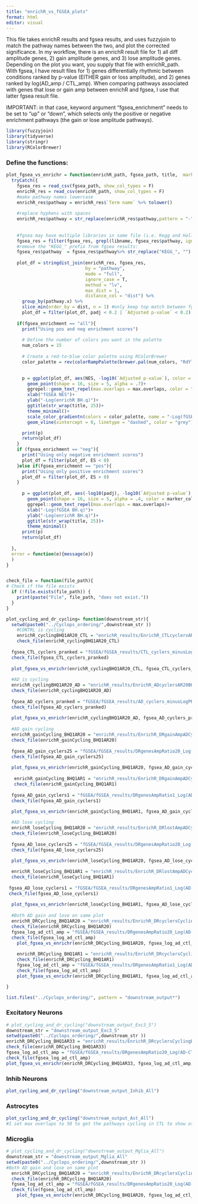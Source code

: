 ```yaml
---
title: "enrichR_vs_fGSEA_plots"
format: html
editor: visual
---
```


This file takes enrichR results and fgsea results, and uses fuzzyjoin to match the pathway names between the two, and plot the corrected significance. In my workflow, there is an enrichR result file for 1) all diff amplitude genes, 2) gain amplitude genes, and 3) lose amplitude genes. Depending on the plot you want, you supply that file with enrichR_path. With fgsea, I have result files for 1) genes differentially rhythmic between conditions ranked by p-value (EITHER gain or loss amplitude), and 2) genes ranked by log(AD_amp / CTL_amp). When comparing pathways associated with genes that lose or gain amp between enrichR and fgsea, I use that latter fgsea result file.

IMPORTANT: in that case, keyword argument "fgsea_enrichment" needs to be set to "up" or "down", which selects only the positive or negative enrichment pathways (the gain or lose amplitude pathways).

```r
library(fuzzyjoin)
library(tidyverse)
library(stringr) 
library(RColorBrewer)
```

### Define the functions:

```r
plot_fgsea_vs_enrichr = function(enrichR_path, fgsea_path, title,  marker_color = "#000000", libname = "KEGG", fgsea_enrichment = "all", max.overlaps = 10, point_padding = 0.25, label_padding = 0.25, box_padding = 0.25){
  tryCatch({
    fgsea_res = read_csv(fgsea_path, show_col_types = F)
    enrichR_res = read_csv(enrichR_path, show_col_types = F)
    #make pathway names lowercase
    enrichR_res$pathway = enrichR_res$`Term name` %>% tolower() 
    
    #replace hyphens with spaces
    enrichR_res$pathway = str_replace(enrichR_res$pathway,pattern = "-", " ")
    
    
    #fgsea may have multiple libraries in same file (i.e. Kegg and Hallmark), filter for only libname:
    fgsea_res = filter(fgsea_res, grepl(libname, fgsea_res$pathway, ignore.case = T))
    #remove the "KEGG_" prefix from fgsea results:
    fgsea_res$pathway  = fgsea_res$pathway%>% str_replace("KEGG_", "") %>% str_replace_all("_", " ") %>% tolower()
    
    plot_df = stringdist_join(enrichR_res, fgsea_res,
                              by = "pathway",
                              mode = "full",
                              ignore_case = T,
                              method = "lv",
                              max_dist = 1,
                              distance_col = "dist") %>%
      group_by(pathway.x) %>%
      slice_min(order_by = dist, n = 1) #only keep top match between fgsea and enrichR
      plot_df = filter(plot_df, padj < 0.2 | `Adjusted p-value` < 0.2)
    
    if(fgsea_enrichment == "all"){
      print("Using pos and neg enrichment scores")
    
      # Define the number of colors you want in the palette
      num_colors = 15
      
      # Create a red-to-blue color palette using RColorBrewer
      color_palette = rev(colorRampPalette(brewer.pal(num_colors, "RdYlBu"))(num_colors))
      

      p = ggplot(plot_df, aes(NES, -log10(`Adjusted p-value`), color = -log10(padj), label = str_to_title(pathway.x)))+
        geom_point(shape = 16, size = 5, alpha = .7)+
        ggrepel::geom_text_repel(max.overlaps = max.overlaps, color = "black", point.padding = point_padding, label.padding = label_padding, box.padding = box_padding )+
        xlab("fGSEA NES")+
        ylab("-Log(enrichR BH.q)")+
        ggtitle(str_wrap(title, 25))+
        theme_minimal()+
        scale_color_gradientn(colors = color_palette, name = "-Log(fGSEA BH.q)")+
        geom_vline(xintercept = 0, linetype = "dashed", color = "grey")

      print(p)
      return(plot_df)
    }
    if (fgsea_enrichment == "neg"){
      print("Using only negative enrichment scores")
      plot_df = filter(plot_df, ES < 0)
    }else if(fgsea_enrichment == "pos"){
      print("Using only positive enrichment scores")
      plot_df = filter(plot_df, ES > 0)
    }
      
      p = ggplot(plot_df, aes(-log10(padj), -log10(`Adjusted p-value`), label = str_to_title(pathway.x)))+
        geom_point(shape = 16, size = 5, alpha = .4, color = marker_color)+
        ggrepel::geom_text_repel(max.overlaps = max.overlaps)+
        xlab("-Log(fGSEA BH.q)")+
        ylab("-Log(enrichR BH.q)")+
        ggtitle(str_wrap(title, 25))+
        theme_minimal()
      print(p)
      return(plot_df)
    
  },
  error = function(e){message(e)}
  )  
}


check_file = function(file_path){
# Check if the file exists
  if (!file.exists(file_path)) {
    print(paste("File", file_path, "does not exist."))
  }
}

plot_cycling_and_dr_cycling= function(downstream_str){
  setwd(paste0("../Cyclops_ordering/",downstream_str ))
    #CONTRL is cycling
    enrichR_cyclingBHQ1AR20_CTL = "enrichR_results/EnrichR_CTLcyclersAR20BHQ1_BCKGRND-EnrichRbackground/CTLcyclersAR20BHQ1_LIBRY-KEGG2021Human_BCKGRND-EnrichRbackground.csv"
    check_file(enrichR_cyclingBHQ1AR20_CTL)
    
  fgsea_CTL_cyclers_pranked = "fGSEA/fGSEA_results/CTL_cyclers_minusLogPRanked.csv"
  check_file(fgsea_CTL_cyclers_pranked)
  
  plot_fgsea_vs_enrichr(enrichR_cyclingBHQ1AR20_CTL, fgsea_CTL_cyclers_pranked, "Pathways Cycling in CTL (Cycling BHQ1 AR20)", fgsea_enrichment = "pos", marker_color = "#0091ff")
  
  #AD is cycling
  enrichR_cyclingBHQ1AR20_AD = "enrichR_results/EnrichR_ADcyclersAR20BHQ1_BCKGRND-EnrichRbackground/ADcyclersAR20BHQ1_LIBRY-KEGG2021Human_BCKGRND-EnrichRbackground.csv"
  check_file(enrichR_cyclingBHQ1AR20_AD)
  
  fgsea_AD_cyclers_pranked = "fGSEA/fGSEA_results/AD_cyclers_minusLogPRanked.csv"
  check_file(fgsea_AD_cyclers_pranked)
  
  plot_fgsea_vs_enrichr(enrichR_cyclingBHQ1AR20_AD, fgsea_AD_cyclers_pranked, "Pathways Cycing in AD (Cycling BHQ1 AR20)", fgsea_enrichment = "pos", marker_color = "red")
  
  #AD gain cycling
  enrichR_gainCycling_BHQ1AR20 = "enrichR_results/EnrichR_DRgainAmpADCyclingBHQ1AR20DRBHQ3_BCKGRND-diffrhythmsCyclingBHQ1AmpRatio20/DRgainAmpADCyclingBHQ1AR20DRBHQ3_LIBRY-KEGG2021Human_BCKGRND-diffrhythmsCyclingBHQ1AmpRatio20.csv"
  check_file(enrichR_gainCycling_BHQ1AR20)
  
  fgsea_AD_gain_cyclers25 = "fGSEA/fGSEA_results/DRgenesAmpRatio20_Log(AD-CTL)ranked.csv"
  check_file(fgsea_AD_gain_cyclers25)
  
  plot_fgsea_vs_enrichr(enrichR_gainCycling_BHQ1AR20, fgsea_AD_gain_cyclers25, "Pathways Gain Rhythmicity in AD (Cycling BHQ1 AR20)", fgsea_enrichment = "pos", marker_color = "#D81B60")
  
   enrichR_gainCycling_BHQ1AR1 = "enrichR_results/EnrichR_DRgainAmpADCyclingBHQ1AR1DRBHQ3_BCKGRND-diffrhythmsCyclingBHQ1AmpRatio1/DRgainAmpADCyclingBHQ1AR1DRBHQ3_LIBRY-KEGG2021Human_BCKGRND-diffrhythmsCyclingBHQ1AmpRatio1.csv"
   check_file(enrichR_gainCycling_BHQ1AR1)
   
  fgsea_AD_gain_cyclers1 = "fGSEA/fGSEA_results/DRgenesAmpRatio1_Log(AD-CTL)ranked.csv"
  check_file(fgsea_AD_gain_cyclers1)
  
  plot_fgsea_vs_enrichr(enrichR_gainCycling_BHQ1AR1, fgsea_AD_gain_cyclers1, "Pathways Gain Rhythmicity in AD (Cycling BHQ1 AR1)", fgsea_enrichment = "pos",  marker_color = "#D81B60")

  #AD lose cycling
  enrichR_loseCycling_BHQ1AR20 = "enrichR_results/EnrichR_DRlostAmpADCyclingBHQ1AR20DRBHQ3_BCKGRND-diffrhythmsCyclingBHQ1AmpRatio20/DRlostAmpADCyclingBHQ1AR20DRBHQ3_LIBRY-KEGG2021Human_BCKGRND-diffrhythmsCyclingBHQ1AmpRatio20.csv"
  check_file(enrichR_loseCycling_BHQ1AR20)
  
  fgsea_AD_lose_cyclers25 = "fGSEA/fGSEA_results/DRgenesAmpRatio20_Log(AD-CTL)ranked.csv"
  check_file(fgsea_AD_lose_cyclers25)
  
  plot_fgsea_vs_enrichr(enrichR_loseCycling_BHQ1AR20, fgsea_AD_lose_cyclers25, "Pathways Lose Rhythmicity in AD (Cycling BHQ1 AR20)", fgsea_enrichment = "neg", marker_color = "#FE6100")

  enrichR_loseCycling_BHQ1AR1 = "enrichR_results/EnrichR_DRlostAmpADCyclingBHQ1AR1DRBHQ3_BCKGRND-diffrhythmsCyclingBHQ1AmpRatio1/DRlostAmpADCyclingBHQ1AR1DRBHQ3_LIBRY-KEGG2021Human_BCKGRND-diffrhythmsCyclingBHQ1AmpRatio1.csv"
  check_file(enrichR_loseCycling_BHQ1AR1)
  
 fgsea_AD_lose_cyclers1 = "fGSEA/fGSEA_results/DRgenesAmpRatio1_Log(AD-CTL)ranked.csv"
 check_file(fgsea_AD_lose_cyclers1)
 
  plot_fgsea_vs_enrichr(enrichR_loseCycling_BHQ1AR1, fgsea_AD_lose_cyclers1, "Pathways Lose Rhythmicity in AD (Cycling BHQ1 AR1)", fgsea_enrichment = "neg", marker_color = "#FE6100")
  
  #Both AD gain and lose on same plot
  enrichR_DRCycling_BHQ1AR20 = "enrichR_results/EnrichR_DRcyclersCyclingBHQ1AR20DRBHQ3_BCKGRND-diffrhythmsCyclingBHQ1AmpRatio20/DRcyclersCyclingBHQ1AR20DRBHQ3_LIBRY-KEGG2021Human_BCKGRND-diffrhythmsCyclingBHQ1AmpRatio20.csv"
  check_file(enrichR_DRCycling_BHQ1AR20)
  fgsea_log_ad_ctl_amp = "fGSEA/fGSEA_results/DRgenesAmpRatio20_Log(AD-CTL)ranked.csv"
  check_file(fgsea_log_ad_ctl_amp)
    plot_fgsea_vs_enrichr(enrichR_DRCycling_BHQ1AR20, fgsea_log_ad_ctl_amp, "Differentially Rhythmic Pathways in AD (Cycling BHQ1 AR20)", fgsea_enrichment = "all")
    
    enrichR_DRCycling_BHQ1AR1 = "enrichR_results/EnrichR_DRcyclersCyclingBHQ1AR1DRBHQ3_BCKGRND-diffrhythmsCyclingBHQ1AmpRatio1/DRcyclersCyclingBHQ1AR1DRBHQ3_LIBRY-KEGG2021Human_BCKGRND-diffrhythmsCyclingBHQ1AmpRatio1.csv"
    check_file(enrichR_DRCycling_BHQ1AR1)
    fgsea_log_ad_ctl_amp = "fGSEA/fGSEA_results/DRgenesAmpRatio1_Log(AD-CTL)ranked.csv"
    check_file(fgsea_log_ad_ctl_amp)
    plot_fgsea_vs_enrichr(enrichR_DRCycling_BHQ1AR1, fgsea_log_ad_ctl_amp, "Differentially Rhythmic Pathways in AD (Cycling BHQ1AR1)", fgsea_enrichment = "all")

}

list.files("../Cyclops_ordering/", pattern = "downstream_output*")
```

### Excitatory Neurons

```r
# plot_cycling_and_dr_cycling("downstream_output_Exc3_5")
downstream_str = "downstream_output_Exc3_5"
setwd(paste0("../Cyclops_ordering/",downstream_str ))
enrichR_DRCycling_BHQ1AR33 = "enrichR_results/EnrichR_DRcyclersCyclingBHQ1AR33DRBHQ3_BCKGRND-diffrhythmsCyclingBHQ1AmpRatio33/DRcyclersCyclingBHQ1AR33DRBHQ3_LIBRY-KEGG2021Human_BCKGRND-diffrhythmsCyclingBHQ1AmpRatio33.csv"
check_file(enrichR_DRCycling_BHQ1AR33)
fgsea_log_ad_ctl_amp = "fGSEA/fGSEA_results/DRgenesAmpRatio20_Log(AD-CTL)ranked.csv"
check_file(fgsea_log_ad_ctl_amp)
plot_fgsea_vs_enrichr(enrichR_DRCycling_BHQ1AR33, fgsea_log_ad_ctl_amp, "Excitatory Neurons 3&5", fgsea_enrichment = "all", max.overlaps = 4)

```

### Inhib Neurons

```r
plot_cycling_and_dr_cycling("downstream_output_Inhib_All")
```

### Astrocytes

```r
plot_cycling_and_dr_cycling("downstream_output_Ast_All")
#I set max overlaps to 50 to get the pathways cycling in CTL to show other pathways beside ribo
```

### Microglia

```r
# plot_cycling_and_dr_cycling("downstream_output_Mglia_All")
downstream_str = "downstream_output_Mglia_All"
setwd(paste0("../Cyclops_ordering/",downstream_str ))
#Both AD gain and lose on same plot
  enrichR_DRCycling_BHQ1AR20 = "enrichR_results/EnrichR_DRcyclersCyclingBHQ1AR20DRBHQ3_BCKGRND-diffrhythmsCyclingBHQ1AmpRatio20/DRcyclersCyclingBHQ1AR20DRBHQ3_LIBRY-KEGG2021Human_BCKGRND-diffrhythmsCyclingBHQ1AmpRatio20.csv"
  check_file(enrichR_DRCycling_BHQ1AR20)
  fgsea_log_ad_ctl_amp = "fGSEA/fGSEA_results/DRgenesAmpRatio20_Log(AD-CTL)ranked.csv"
  check_file(fgsea_log_ad_ctl_amp)
    plot_fgsea_vs_enrichr(enrichR_DRCycling_BHQ1AR20, fgsea_log_ad_ctl_amp, "Differentially Rhythmic Pathways in AD (Cycling BHQ1 AR20)", fgsea_enrichment = "all", max.overlaps = 10, point_padding = .25, label_padding = 0.5, box_padding  = 0.7)
```
